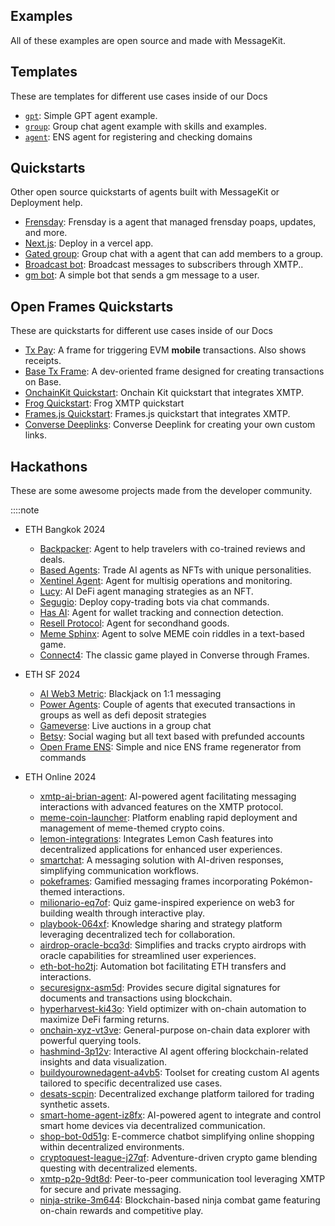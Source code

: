 ## Examples

All of these examples are open source and made with MessageKit.

## Templates

These are templates for different use cases inside of our Docs

- [`gpt`](./templates/gpt): Simple GPT agent example.
- [`group`](./templates/group): Group chat agent example with skills and examples.
- [`agent`](./templates/agent): ENS agent for registering and checking domains

## Quickstarts

Other open source quickstarts of agents built with MessageKit or Deployment help.

- [Frensday](https://github.com/ephemeraHQ/frensday): Frensday is a agent that managed frensday poaps, updates, and more.
- [Next.js](https://github.com/humanagent/message-kit-next-quickstart): Deploy in a vercel app.
- [Gated group](./directory/gated): Group chat with a agent that can add members to a group.
- [Broadcast bot](https://github.com/humanagent/broadcast-bot): Broadcast messages to subscribers through XMTP..
- [gm bot](https://github.com/xmtp/gm-bot): A simple bot that sends a gm message to a user.

## Open Frames Quickstarts

These are quickstarts for different use cases inside of our Docs

- [Tx Pay](/directory/txpay): A frame for triggering EVM **mobile** transactions. Also shows receipts.
- [Base Tx Frame](/directory/basetxframe): A dev-oriented frame designed for creating transactions on Base.
- [OnchainKit Quickstart](https://github.com/ephemeraHQ/open-frames-starter-onchainkit/): Onchain Kit quickstart that integrates XMTP.
- [Frog Quickstart](https://github.com/ephemeraHQ/open-frames-starter-frog): Frog XMTP quickstart
- [Frames.js Quickstart](https://github.com/ephemeraHQ/open-frames-starter-framesjs/): Frames.js quickstart that integrates XMTP.
- [Converse Deeplinks](https://replit.com/@FabrizioGuespe/Converse-Deeplink#index.js): Converse Deeplink for creating your own custom links.

## Hackathons

These are some awesome projects made from the developer community.

::::note

- ETH Bangkok 2024

  - [Backpacker](https://ethglobal.com/showcase/backpacker-udm2gz): Agent to help travelers with co-trained reviews and deals.
  - [Based Agents](https://ethglobal.com/showcase/based-agents-ds8pq): Trade AI agents as NFTs with unique personalities.
  - [Xentinel Agent](https://ethglobal.com/showcase/xentinel-agent-5v8sb): Agent for multisig operations and monitoring.
  - [Lucy](https://ethglobal.com/showcase/lucy-bi61z): AI DeFi agent managing strategies as an NFT.
  - [Segugio](https://ethglobal.com/showcase/segugio-zu2tw): Deploy copy-trading bots via chat commands.
  - [Has AI](https://ethglobal.com/showcase/has-ai-nf8xd): Agent for wallet tracking and connection detection.
  - [Resell Protocol](https://ethglobal.com/showcase/resell-protocol-d47u8): Agent for secondhand goods.
  - [Meme Sphinx](https://ethglobal.com/showcase/memesphinx-ep7k8): Agent to solve MEME coin riddles in a text-based game.
  - [Connect4](https://ethglobal.com/showcase/connect4-x988z): The classic game played in Converse through Frames.

- ETH SF 2024

  - [AI Web3 Metric](https://ethglobal.com/showcase/ai-web3-metrics-a18ra): Blackjack on 1:1 messaging
  - [Power Agents](https://ethglobal.com/showcase/power-agents-djqmb): Couple of agents that executed transactions in groups as well as defi deposit strategies
  - [Gameverse](https://ethglobal.com/showcase/gameverse-h8w91): Live auctions in a group chat
  - [Betsy](https://ethglobal.com/showcase/betsy-9qx39): Social waging but all text based with prefunded accounts
  - [Open Frame ENS](https://ethglobal.com/showcase/open-frame-t9rmb): Simple and nice ENS frame regenerator from commands

- ETH Online 2024

  - [xmtp-ai-brian-agent](https://ethglobal.com/showcase/xmtp-ai-brian-agent-1181m): AI-powered agent facilitating messaging interactions with advanced features on the XMTP protocol.
  - [meme-coin-launcher](https://ethglobal.com/showcase/meme-coin-launcher-0bz74): Platform enabling rapid deployment and management of meme-themed crypto coins.
  - [lemon-integrations](https://ethglobal.com/showcase/lemon-integrations-gnath): Integrates Lemon Cash features into decentralized applications for enhanced user experiences.
  - [smartchat](https://ethglobal.com/showcase/smartchat-xvd7y): A messaging solution with AI-driven responses, simplifying communication workflows.
  - [pokeframes](https://ethglobal.com/showcase/pokeframes-svnzv): Gamified messaging frames incorporating Pokémon-themed interactions.
  - [milionario-eq7of](https://ethglobal.com/showcase/milionario-eq7of): Quiz game-inspired experience on web3 for building wealth through interactive play.
  - [playbook-064xf](https://ethglobal.com/showcase/playbook-064xf): Knowledge sharing and strategy platform leveraging decentralized tech for collaboration.
  - [airdrop-oracle-bcq3d](https://ethglobal.com/showcase/airdrop-oracle-bcq3d): Simplifies and tracks crypto airdrops with oracle capabilities for streamlined user experiences.
  - [eth-bot-ho2tj](https://ethglobal.com/showcase/eth-bot-ho2tj): Automation bot facilitating ETH transfers and interactions.
  - [securesignx-asm5d](https://ethglobal.com/showcase/securesignx-asm5d): Provides secure digital signatures for documents and transactions using blockchain.
  - [hyperharvest-ki43o](https://ethglobal.com/showcase/hyperharvest-ki43o): Yield optimizer with on-chain automation to maximize DeFi farming returns.
  - [onchain-xyz-vt3ve](https://ethglobal.com/showcase/onchain-xyz-vt3ve): General-purpose on-chain data explorer with powerful querying tools.
  - [hashmind-3p12v](https://ethglobal.com/showcase/hashmind-3p12v): Interactive AI agent offering blockchain-related insights and data visualization.
  - [buildyourownedagent-a4vb5](https://ethglobal.com/showcase/buildyourownedagent-a4vb5): Toolset for creating custom AI agents tailored to specific decentralized use cases.
  - [desats-scpin](https://ethglobal.com/showcase/desats-scpin): Decentralized exchange platform tailored for trading synthetic assets.
  - [smart-home-agent-iz8fx](https://ethglobal.com/showcase/smart-home-agent-iz8fx): AI-powered agent to integrate and control smart home devices via decentralized communication.
  - [shop-bot-0d51g](https://ethglobal.com/showcase/shop-bot-0d51g): E-commerce chatbot simplifying online shopping within decentralized environments.
  - [cryptoquest-league-j27qf](https://ethglobal.com/showcase/cryptoquest-league-j27qf): Adventure-driven crypto game blending questing with decentralized elements.
  - [xmtp-p2p-9dt8d](https://ethglobal.com/showcase/xmtp-p2p-9dt8d): Peer-to-peer communication tool leveraging XMTP for secure and private messaging.
  - [ninja-strike-3m644](https://ethglobal.com/showcase/ninja-strike-3m644): Blockchain-based ninja combat game featuring on-chain rewards and competitive play.
